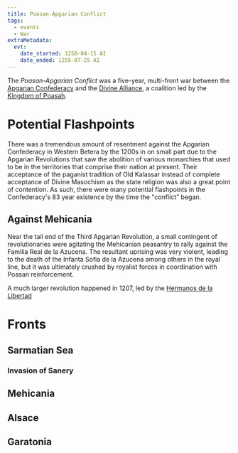 ```yaml
---
title: Poasan-Apgarian Conflict
tags:
  - events
  - War
extraMetadata:
  evt:
    date_started: 1250-04-15 AI
    date_ended: 1255-07-25 AI
---
```


The *Poasan-Apgarian Conflict* was a five-year, multi-front war between the
[Apgarian Confederacy](/organizations/apgarian-confederacy/) and the
[Divine Alliance](/organizations/divine-alliance/), a coalition led by the
[Kingdom of Poasah](/organizations/kingdom-of-poasah/).

# Potential Flashpoints

There was a tremendous amount of resentment against the Apgarian Confederacy in
Western Betera by the 1200s in on small part due to the Apgarian Revolutions
that saw the abolition of various monarchies that used to be in the territories
that comprise their nation at present. Their acceptance of the paganist
tradition of Old Kalassar instead of complete acceptance of Divine Masochism as
the state religion was also a great point of contention. As such, there were
many potential flashpoints in the Confederacy's 83 year existence by the time
the "conflict" began.

## Against Mehicania

Near the tail end of the Third Apgarian Revolution, a small contingent of
revolutionaries were agitating the Mehicanian peasantry to rally against the
Familia Real de la Azucena. The resultant uprising was very violent, leading to
the death of the Infanta Sofia de la Azucena among others in the royal line, but
it was ultimately crushed by royalist forces in coordination with Poasan
reinforcement.

A much larger revolution happened in 1207, led by the
[Hermanos de la Libertad](/organizations/hermanos-de-la-libertad/)

# Fronts

## Sarmatian Sea

### Invasion of Sanery

## Mehicania

## Alsace

## Garatonia
